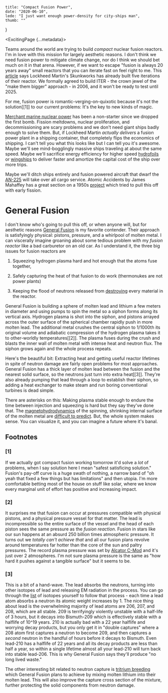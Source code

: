    title: "Compact Fusion Power",
    date: "2020-06-10",
    lede: "I just want enough power-density for city-ships man",
    thumb: ""
}


<ExcitingPage {...metadata}>

Teams around the world are trying to build _compact_ nuclear fusion reactors. I'm in love with this
mission for largely aesthetic reasons. I don't think we need fusion power to mitigate climate change, nor
do I think we should bet much on it in that arena. However, if we want to escape "fusion is always 20 years
away" small reactors that you can iterate fast on feel right to me. This [article](https://www.thedrive.com/the-war-zone/29074/skunk-works-exotic-fusion-reactor-program-moves-forward-with-larger-more-powerful-design) says
Lockheed Martin's Skunkworks has already built five iterations of their reactor. We formally agreed to build
ITER - the crown jewel of the "make them bigger" approach - in 2006, and it won't be ready to test until 2025.


For me, fusion power is romantic-verging-on-quixotic because it's not the solution\[[1]\] to our current problems: It's the
key to new kinds of magic.

<Im cap="US Supercarrier Gerald R. Ford. Imagine ships like this, but not just for killing. Source: Wikimedia" src="carrier-small.jpeg"/>

[Merchant marine nuclear power](https://en.wikipedia.org/wiki/Nuclear_marine_propulsion#Merchant_ships) has been a non-starter since we dropped the first bomb. Fission meltdowns, nuclear proliferation, and decommissioning are scary problems and we don't need giant ships badly enough to solve them. But, if Lockheed Martin _actually delivers_ a fusion power plant in a shipping container, that completely flips the economics of shipping. I can't tell you what this looks like but I can tell you it's awesome. Maybe we'll see mind-bogglingly massive ships traveling at about the same speed. Maybe we'll sacrifice energy efficiency for higher speed [hydrofoils](https://en.wikipedia.org/wiki/Hydrofoil) or [wingships](https://en.wikipedia.org/wiki/Ground-1effect_vehicle) to deliver faster and amortize the capital cost of the ship over more trips.

Maybe we'll ditch ships entirely and fusion powered aircraft that dwarf the [AN-225](https://en.wikipedia.org/wiki/Antonov_An-225_Mriya) will take over
all cargo service. Atomic Accidents by James Mahaffey has a great section on a 1950s [project](https://en.wikipedia.org/wiki/Nuclear-powered_aircraft#NEPA_and_ANP) which tried to pull this off with early fission.

# **General Fusion**

I don't know who's going to pull this off, or when anyone will, but for aesthetic reasons [General Fusion](https://generalfusion.com/technology-magnetized-target-fusion/) is my favorite contender. Their approach is satisfyingly physical: pistons, pressure, and a whirlpool of molten metal. I can viscerally imagine groaning about some tedious problem with my _fusion reactor_ like a bad carburetor on an old car. As I understand it, the three big issues for fusion reactors are 

1) Squeezing hydrogen plasma hard and hot enough that the atoms fuse together, 

2) Safely capturing the heat of that fusion to do work (thermonukes are not power plants)

3) Keeping the flood of neutrons released from [destroying](https://en.wikipedia.org/wiki/Neutron_radiation#Effects_on_materials) every material in the reactor.   
<Im cap="General fusion reactor diagram. Source: Wikimedia" src="general-fusion.png"/>

General Fusion is building a sphere of molten lead and lithium a few meters in diameter and using pumps to spin the metal so a siphon
forms along its vertical axis. Hydrogen plasma is shot into the siphon, and pistons arrayed across the outer surface of the spherical
chamber rapidly push in more molten lead. The additional metal crushes the central siphon to 1/1000th its original volume and adiabatic 
compression of the hydrogen plasma takes it to other-worldly temperatures\[[2]\]. The plasma fuses during the crush and blasts
the inner wall of molten metal with intense heat and neutron flux. The siphon grows again and the whole process repeats.

Here's the beautiful bit: Extracting heat and getting useful reactor lifetimes in spite of neutron damage are
fairly open problems for most approaches. General Fusion has a thick layer of molten lead between the fusion and the nearest solid
surface, so the neutrons just turn into extra heat\[[3]\]. They're also already pumping that lead through a loop to establish their
siphon, so adding a heat exchanger to make steam and run boring conventional turbines is dead simple. 

There are asterisks on this: Making plasma stable enough to endure the time between injection and squeezing is hard but they say they've
done that. The [magnetohydrodynamics](https://xkcd.com/1851/) of the spinning, shrinking internal surface of the molten metal
are [difficult to predict](https://generalfusion.com/2018/11/modeling-highly-unsteady-current-driven-liquid-metal-free-surface-mhd-flows/). But, the whole system makes sense. You can visualize it, and you can imagine
a future where it's banal.

## **Footnotes**

### \[1\]
If we actually got compact fusion working tomorrow it'd solve a _lot_ of problems, when I say solution here I mean
"safest satisficing solution." Fusion's pay-off curve is a huge swath of nothing, a narrow band of "oh yeah that fixed a
few things but has limitations" and then utopia. I'm more comfortable betting most of the house on stuff like solar,
where we know every marginal unit of effort has positive and increasing impact.

### \[2\]
It surprises me that fusion can occur at pressures compatible with physical pistons, and a physical pressure vessel for that matter.
The lead is incompressible so the entire surface of the vessel and the head of each piston sees the same pressure as the _fusion reaction_.
Fusion in stars like our sun happens at an absurd 250 billion times atmospheric pressure. It turns out we _totally can't achieve that_ and
all our fusion plans revolve around temperatures far hotter than the core of the sun and paltry pressures. The record plasma pressure was set
by [Alcator C-Mod](https://www.psfc.mit.edu/news/2016/pressure-record-faq#q_4_6) and it's just over 2 atmospheres. I'm
not sure plasma pressure is the same as "how hard it pushes against a tangible surface" but it seems to be.

### \[3\]
This is a bit of a hand-wave. The lead absorbs the neutrons, turning into other isotopes of lead and releasing EM radiation in the process.
You can go through the [list](https://en.wikipedia.org/wiki/Isotopes_of_lead) of isotopes yourself to follow that process - each time a lead atom absorbs a neutron
its atomic weight increases by 1. The nice thing about lead is the overwhelming majority of lead atoms are 206, 207, and 208, which are all
stable. 209 is terrifyingly violently unstable with a half-life of 3 hours, but it decays into Bismuth-209 which is effectively
stable with a halflife of 10^19 years. 210 is actually bad with a 22 year halflife and worrying decay products, but you only get
it in "double captures" where a 208 atom first captures a neutron to become 209, and then captures a _second_ neutron in the handful
of hours before it decays to Bismuth. Even lead-210 has a halflife of 22 years and all its decay products are less than half a year, so within
a single lifetime almost all your lead-210 will turn back into stable lead-206. This is why General Fusion says they'll produce "no long lived waste."

The other interesting bit related to neutron capture is [tritrium breeding](https://en.wikipedia.org/wiki/Breeding_blanket) which General
Fusion plans to achieve by mixing molten lithium into their molten lead. This will also improve the capture cross section of the mixture, further
protecting the solid components from neutron damage. 

</ExcitingPage>
